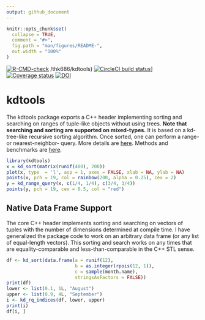 ```yaml
---
output: github_document
---
```


<!-- README.md is generated from README.Rmd. Please edit that file -->

```r
knitr::opts_chunk$set(
  collapse = TRUE,
  comment = "#>",
  fig.path = "man/figures/README-",
  out.width = "100%"
)
```

<!-- badges: start -->

[![R-CMD-check](https://github.com/thk686/kdtools/workflows/R-CMD-check/badge.svg)](https://github.com/thk686/kdtools/actions)
/thk686/kdtools)
[![CircleCI build status](https://circleci.com/gh/thk686/kdtools.svg?style=svg)](https://circleci.com/ghr&svg=true)]
[![Coverage status](https://codecov.io/gh/thk686/kdtools/branch/master/graph/badge.svg)](https://codecov.io/github/thk686/kdtools?branch=master)
[![DOI](https://zenodo.org/badge/125262786.svg)](https://zenodo.org/badge/latestdoi/125262786)

<!-- badges: end -->
  
# kdtools

The kdtools package exports a C++ header implementing sorting and searching on ranges of tuple-like objects without using trees. **Note that searching and sorting are supported on mixed-types.** It is based on a kd-tree-like recursive sorting algorithm. Once sorted, one can perform a range- or nearest-neighbor- query. More details are [here](https://thk686.github.io/kdtools/). Methods and benchmarks are [here](https://thk686.github.io/kdtools/articles/methods.html). 

```r
library(kdtools)
x = kd_sort(matrix(runif(400), 200))
plot(x, type  = 'l', asp = 1, axes = FALSE, xlab = NA, ylab = NA)
points(x, pch = 19, col = rainbow(200, alpha = 0.25), cex = 2)
y = kd_range_query(x, c(1/4, 1/4), c(3/4, 3/4))
points(y, pch = 19, cex = 0.5, col = "red")
```

## Native Data Frame Support

The core C++ header implements sorting and searching on vectors of tuples with the number of dimensions determined at compile time. I have generalized the package code to work on an arbitrary data frame (or any list of equal-length vectors). This sorting and search works on any times that are equality-comparable and less-than-comparable in the C++ STL sense.

```r
df <- kd_sort(data.frame(a = runif(12),
                         b = as.integer(rpois(12, 1)),
                         c = sample(month.name),
                         stringsAsFactors = FALSE))
print(df)
lower <- list(0.1, 1L, "August")
upper <- list(0.9, 4L, "September")
i <- kd_rq_indices(df, lower, upper)
print(i)
df[i, ]
```


